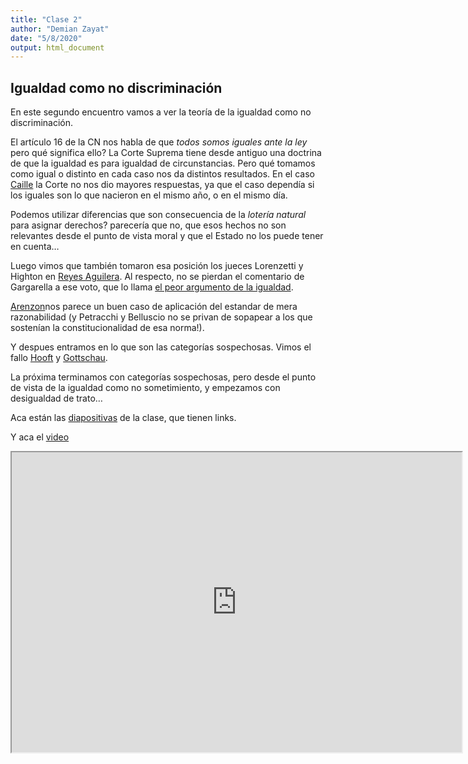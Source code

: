 ```yaml
---
title: "Clase 2"
author: "Demian Zayat"
date: "5/8/2020"
output: html_document
---
```


## Igualdad como no discriminación

En este segundo encuentro vamos a ver la teoría de la igualdad como no discriminación. 

El artículo 16 de la CN nos habla de que _todos somos iguales ante la ley_ pero qué significa ello? La Corte Suprema tiene desde antiguo una doctrina de que la igualdad es para igualdad de circunstancias. Pero qué tomamos como igual o distinto en cada caso nos da distintos resultados. En el caso [Caille](https://drive.google.com/file/d/1hYftCXZaSTx_A5iiJFm9Kv4dBKGOy9Dr/preview) la Corte no nos dio mayores respuestas, ya que el caso dependía si los iguales son lo que nacieron en el mismo año, o en el mismo día. 

Podemos utilizar diferencias que son consecuencia de la _lotería natural_ para asignar derechos? parecería que no, que esos hechos no son relevantes desde el punto de vista moral y que el Estado no los puede tener en cuenta...

Luego vimos que también tomaron esa posición los jueces Lorenzetti y Highton en [Reyes Aguilera](https://drive.google.com/file/d/1mlvoB1L7Yc-4y_1Pg9lTAoWwmh7-FeCx/preview). Al respecto, no se pierdan el comentario de Gargarella a ese voto, que lo llama [el peor argumento de la igualdad](http://seminariogargarella.blogspot.com/2007/09/cmo-no-debera-pensarse-el-derecho-la.html).

[Arenzon](https://drive.google.com/file/d/1sexMzFAYvJzDeIjv7WtdjLSlUieEDmP0/preview)nos parece un buen caso de aplicación del estandar de mera razonabilidad (y Petracchi y Belluscio no se privan de sopapear a los que sostenían la constitucionalidad de esa norma!).

Y despues entramos en lo que son las categorías sospechosas. Vimos el fallo [Hooft](https://drive.google.com/file/d/1HjgKUbQzeMzYCeRTy6krLwbdnHrPXLyy/preview) y [Gottschau](https://drive.google.com/file/d/12jFtphDeXyLGl3DrkpDRMW5Mr8MnMXBS/preview).

La próxima terminamos con categorías sospechosas, pero desde el punto de vista de la igualdad como no sometimiento, y empezamos con desigualdad de trato...

Aca están las [diapositivas](https://cursoinadiclase2.netlify.app/) de la clase, que tienen links.

Y aca el [video](https://drive.google.com/file/d/1S7l37g-WNSTQYrhRjfaDj1L4N6US3jR7/view)

<iframe src="https://drive.google.com/file/d/1S7l37g-WNSTQYrhRjfaDj1L4N6US3jR7/preview" width="720" height="480"></iframe>

